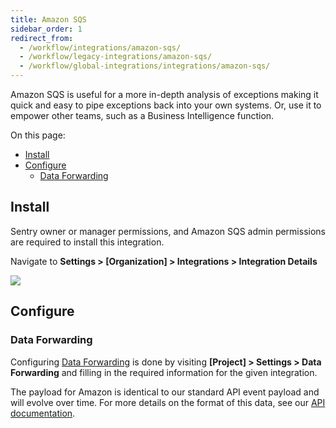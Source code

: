 ```yaml
---
title: Amazon SQS
sidebar_order: 1
redirect_from:
  - /workflow/integrations/amazon-sqs/
  - /workflow/legacy-integrations/amazon-sqs/
  - /workflow/global-integrations/integrations/amazon-sqs/
---
```


Amazon SQS is useful for a more in-depth analysis of exceptions making it quick and easy to pipe exceptions back into your own systems. Or, use it to empower other teams, such as a Business Intelligence function.  

On this page:
- [Install](#install)
- [Configure](#onfigure)
  - [Data Forwarding](#data-forwarding)

## Install

<Alert title="Note" level="info">
Sentry owner or manager permissions, and Amazon SQS admin permissions are required to install this integration.
</Alert>

Navigate to **Settings > [Organization] > Integrations > Integration Details**

![](amazon-sqs.png)

## Configure

### Data Forwarding
Configuring [Data Forwarding](/data-management/data-forwarding/) is done by visiting **[Project] > Settings > Data Forwarding** and filling in the required information for the given integration.

The payload for Amazon is identical to our standard API event payload and will evolve over time. For more details on the format of this data, see our [API documentation](/api/events/get-project-event-details/).
